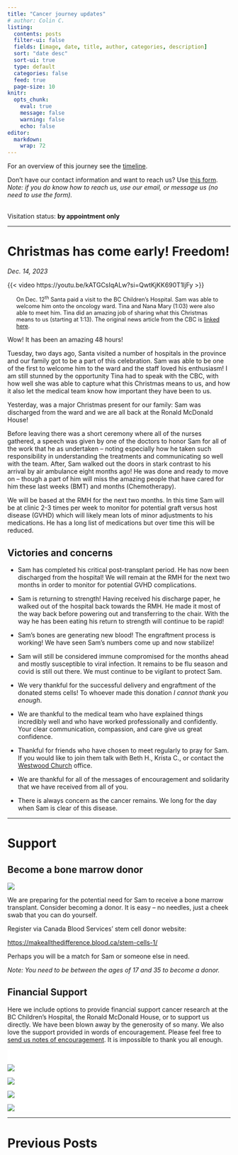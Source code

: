 ```yaml
---
title: "Cancer journey updates"
# author: Colin C.
listing:
  contents: posts
  filter-ui: false
  fields: [image, date, title, author, categories, description]
  sort: "date desc"
  sort-ui: true
  type: default
  categories: false
  feed: true
  page-size: 10
knitr: 
  opts_chunk: 
    eval: true
    message: false
    warning: false
    echo: false
editor: 
  markdown: 
    wrap: 72
---
```


For an overview of this journey see the [timeline](./timeline.html).

Don't have our contact information and want to reach us? Use [this
form](/contact.html). <br />*Note: if you do know how to reach us, use
our email, or message us (no need to use the form).*

<br/> Visitation status: **by appointment only**

------------------------------------------------------------------------

# Christmas has come early! Freedom!

*Dec. 14, 2023*


{{< video https://youtu.be/kATGCsIqALw?si=QwtKjKK690T1ljFy >}}

::: {style="font-size:90%; margin-left: 15pt; margin-right: 15pt"}
On Dec. 12^th^ Santa paid a visit to the BC Children's Hospital.  Sam was able to welcome him onto the oncology ward.  Tina and Nana Mary (1:03) were also able to meet him.  Tina did an amazing job of sharing what this Christmas means to us (starting at 1:13).  The original news article from the CBC is [linked here](www.cbc.ca/i/phoenix/player/syndicate/?mediaId=2291723843615).

:::


Wow! It has been an amazing 48 hours!  

Tuesday, two days ago, Santa visited a number of hospitals in the province and our family got to be a part of this celebration.  Sam was able to be one of the first to welcome him to the ward and the staff loved his enthusiasm! I am still stunned by the opportunity Tina had to speak with the CBC, with how well she was able to capture what this Christmas means to us, and how it also let the medical team know how important they have been to us.  

Yesterday, was a major Christmas present for our family: Sam was discharged from the ward and we are all back at the Ronald McDonald House!  

Before leaving there was a short ceremony where all of the nurses gathered, a speech was given by one of the doctors to honor Sam for all of the work that he as undertaken -- noting especially how he taken such responsibility in understanding the treatments and communicating so well with the team.  After, Sam walked out the doors in stark contrast to his arrival by air ambulance eight months ago!  He was done and ready to move on -- though a part of him will miss the amazing people that have cared for him these last weeks (BMT) and months (Chemotherapy).  

We will be based at the RMH for the next two months.  In this time Sam will be at clinic 2-3 times per week to monitor for potential graft versus host disease (GVHD) which will likely mean lots of minor adjustments to his medications.  He has a long list of medications but over time this will be reduced.  


## Victories and concerns

-   Sam has completed his critical post-transplant period.  He has now been discharged from the hospital! We will remain at the RMH for the next two months in order to monitor for potential GVHD complications. 

-   Sam is returning to strength!  Having received his discharge paper, he walked out of the hospital back towards the RMH.  He made it most of the way back before powering out and transferring to the chair. With the way he has been eating his return to strength will continue to be rapid!

-   Sam's bones are generating new blood! The engraftment process is working!  We have seen Sam's numbers come up and now stabilize! 

-   Sam will still be considered immune compromised for the months ahead and mostly susceptible to viral infection.  It remains to be flu season and covid is still out there. We must continue to be vigilant to protect Sam. 

-   We very thankful for the successful delivery and engraftment of the donated stems
    cells! To whoever made this donation *I cannot thank you enough*.

-   We are thankful to the medical team who have explained things
    incredibly well and who have worked professionally and confidently.
    Your clear communication, compassion, and care give us great
    confidence.

-   Thankful for friends who have chosen to meet regularly to pray for
    Sam. If you would like to join them talk with Beth H., Krista C., or
    contact the [Westwood Church](https://westwoodchurch.bc.ca) office.
  
-   We are thankful for all of the messages of encouragement and
    solidarity that we have received from all of you.

-   There is always concern as the cancer remains. We long for the day
    when Sam is clear of this disease.

------------------------------------------------------------------------

# Support

::: callout-important
## Become a bone marrow donor

[![](https://www.blood.ca/themes/custom/cbs_bootstrap_sass/CBS_Logo_descriptors_RGB-WhiteBG.svg){style="\"max-width:80%"}](https://makeallthedifference.blood.ca/stem-cells-1/)

We are preparing for the potential need for Sam to receive a bone marrow
transplant. Consider becoming a donor. It is easy -- no needles, just a
cheek swab that you can do yourself.

Register via Canada Blood Services' stem cell donor website:

<https://makeallthedifference.blood.ca/stem-cells-1/>

Perhaps you will be a match for Sam or someone else in need.

*Note: You need to be between the ages of 17 and 35 to become a donor.*
:::

## Financial Support

Here we include options to provide financial support cancer research at
the BC Children's Hospital, the Ronald McDonald House, or to support us
directly. We have been blown away by the generosity of so many. We also
love the support provided in words of encouragement. Please feel free to
[send us notes of encouragement](contact.html). It is impossible to
thank you all enough.

::: {.support-container style="background-color: #fff"}
::: {.support layout-ncol="2" style="background-color: #fff; padding-top:1.4em; padding-right:2em"}
[![](/img/bc-childrens_logo.png)](http://www.bcchildrens.ca/donate)

[![](https://samsstory.s3.ca-central-1.amazonaws.com/donate-button.png)](https://gofund.me/e060f5b6)

[![](https://samsstory.s3.ca-central-1.amazonaws.com/rmdhbc.png)](https://rmhbc.ca)

[![](https://www.friendsofchildren.ca/application/themes/foc/images/logo.png)](https://www.friendsofchildren.ca)
:::
:::

------------------------------------------------------------------------

# Previous Posts